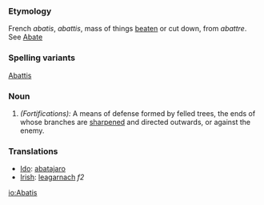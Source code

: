 ===Etymology===
French ''abatis'', ''abattis'', mass of things [[beaten]] or cut down, from ''abattre''. See [[Abate]]
===Spelling variants===
[[Abattis]]
===Noun===
#''(Fortifications):'' A means of defense formed by felled trees, the ends of whose branches are [[sharpened]] and directed outwards, or against the enemy.
===Translations===
*[[Ido]]: [[abatajaro]]
*[[Irish]]: [[leagarnach]] ''f2''

[[io:Abatis]]